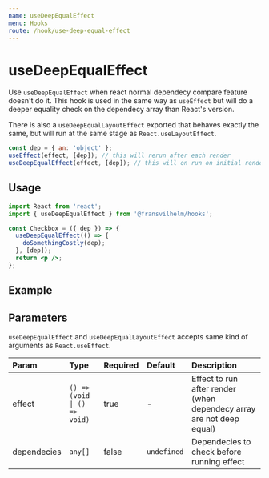 ```yaml
---
name: useDeepEqualEffect
menu: Hooks
route: /hook/use-deep-equal-effect
---
```



# useDeepEqualEffect

Use `useDeepEqualEffect` when react normal dependecy compare feature doesn't do
it. This hook is used in the same way as `useEffect` but will do a deeper
equality check on the dependecy array than React's version.

There is also a `useDeepEqualLayoutEffect` exported that behaves exactly the
same, but will run at the same stage as `React.useLayoutEffect`.

```js
const dep = { an: 'object' };
useEffect(effect, [dep]); // this will rerun after each render
useDeepEqualEffect(effect, [dep]); // this will on run on initial render
```

## Usage

```jsx
import React from 'react';
import { useDeepEqualEffect } from '@fransvilhelm/hooks';

const Checkbox = ({ dep }) => {
  useDeepEqualEffect(() => {
    doSomethingCostly(dep);
  }, [dep]);
  return <p />;
};
```

## Example

<Playground>
  <UseDeepEqualEffectExample />
</Playground>

## Parameters

`useDeepEqualEffect` and `useDeepEqualLayoutEffect` accepts same kind of
arguments as `React.useEffect`.

| Param       | Type                         | Required | Default     | Description                                                          |
| :---------- | :--------------------------- | :------- | :---------- | :------------------------------------------------------------------- |
| effect      | `() => (void \| () => void)` | true     | -           | Effect to run after render (when dependecy array are not deep equal) |
| dependecies | `any[]`                      | false    | `undefined` | Dependecies to check before running effect                           |
